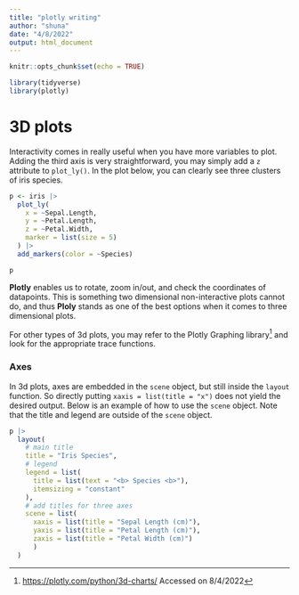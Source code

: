 ```yaml
---
title: "plotly writing"
author: "shuna"
date: "4/8/2022"
output: html_document
---
```


```r
knitr::opts_chunk$set(echo = TRUE)
```

```r
library(tidyverse)
library(plotly)
```


# 3D plots 

Interactivity comes in really useful when you have more variables to plot. Adding the third axis is very straightforward, you may simply add a `z` attribute to `plot_ly()`. In the plot below, you can clearly see three clusters of iris species. 

```r
p <- iris |>
  plot_ly(
    x = ~Sepal.Length,
    y = ~Petal.Length,
    z = ~Petal.Width,
    marker = list(size = 5)
  ) |>
  add_markers(color = ~Species)

p
```

**Plotly** enables us to rotate, zoom in/out, and check the coordinates of datapoints. This is something two dimensional non-interactive plots cannot do, and thus **Ploly** stands as one of the best options when it comes to three dimensional plots. 

For other types of 3d plots, you may refer to the Plotly Graphing library[^10]
and look for the appropriate trace functions. 

[^10]: <https://plotly.com/python/3d-charts/> Accessed on 8/4/2022

### Axes 

In 3d plots, axes are embedded in the `scene` object, but still inside the `layout` function. So directly putting `xaxis = list(title = "x")` does not yield the desired output. Below is an example of how to use the `scene` object. Note that the title and legend are outside of the `scene` object. 

```r
p |>
  layout(
    # main title 
    title = "Iris Species",
    # legend 
    legend = list(
      title = list(text = "<b> Species <b>"),
      itemsizing = "constant"
    ),
    # add titles for three axes
    scene = list(
      xaxis = list(title = "Sepal Length (cm)"),
      yaxis = list(title = "Petal Length (cm)"),
      zaxis = list(title = "Petal Width (cm)")
      )
  )
```


